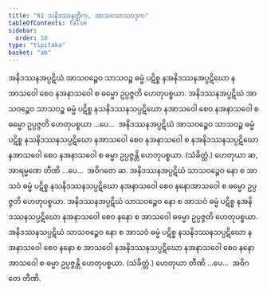 ```yaml
---
title: "61 သနိဒဿနတ္တိက, အာသဝသာသဝဒုက"
tableOfContents: false
sidebar:
  order: 58
type: "tipitaka"
basket: "ab"
---
```



<DynamicBreadcrumb />

<Division number="104">

<Paragraph number="255">
အနိဒဿနအပ္ပဋိဃံ အာသဝဉ္စေဝ သာသဝဉ္စ ဓမ္မံ ပဋိစ္စ နအနိဒဿနအပ္ပဋိဃော နအာသဝေါ စေဝ နအနာသဝေါ စ ဓမ္မော ဥပ္ပဇ္ဇတိ ဟေတုပစ္စယာ. အနိဒဿနအပ္ပဋိဃံ အာသဝဉ္စေဝ သာသဝဉ္စ ဓမ္မံ ပဋိစ္စ နသနိဒဿနသပ္ပဋိဃော နအာသဝေါ စေဝ နအနာသဝေါ စ ဓမ္မော ဥပ္ပဇ္ဇတိ ဟေတုပစ္စယာ …ပေ…  အနိဒဿနအပ္ပဋိဃံ အာသဝဉ္စေဝ သာသဝဉ္စ ဓမ္မံ ပဋိစ္စ နသနိဒဿနသပ္ပဋိဃော နအာသဝေါ စေဝ နအနာသဝေါ စ နအနိဒဿနသပ္ပဋိဃော နအာသဝေါ စေဝ နအနာသဝေါ စ ဓမ္မာ ဥပ္ပဇ္ဇန္တိ ဟေတုပစ္စယာ. (သံခိတ္တံ.) ဟေတုယာ ဆ, အာရမ္မဏေ တီဏိ …ပေ…  အဝိဂတေ ဆ.
</Paragraph>

<Paragraph number="256">
အနိဒဿနအပ္ပဋိဃံ သာသဝဉ္စေဝ နော စ အာသဝံ ဓမ္မံ ပဋိစ္စ နသနိဒဿနသပ္ပဋိဃော နအနာသဝေါ စေဝ နနောအာသဝေါ စ ဓမ္မော ဥပ္ပဇ္ဇတိ ဟေတုပစ္စယာ. အနိဒဿနအပ္ပဋိဃံ သာသဝဉ္စေဝ နော စ အာသဝံ ဓမ္မံ ပဋိစ္စ နအနိဒဿနသပ္ပဋိဃော နအနာသဝေါ စေဝ နနော စ အာသဝေါ ဓမ္မော ဥပ္ပဇ္ဇတိ ဟေတုပစ္စယာ. အနိဒဿနသပ္ပဋိဃံ သာသဝဉ္စေဝ နော စ အာသဝံ ဓမ္မံ ပဋိစ္စ နသနိဒဿနသပ္ပဋိဃော နအနာသဝေါ စေဝ နနော စ အာသဝေါ နအနိဒဿနသပ္ပဋိဃော နအနာသဝေါ စေဝ နနော အာသဝေါ စ ဓမ္မာ ဥပ္ပဇ္ဇန္တိ ဟေတုပစ္စယာ. (သံခိတ္တံ.) ဟေတုယာ တီဏိ …ပေ…  အဝိဂတေ တီဏိ.
</Paragraph>
</Division>